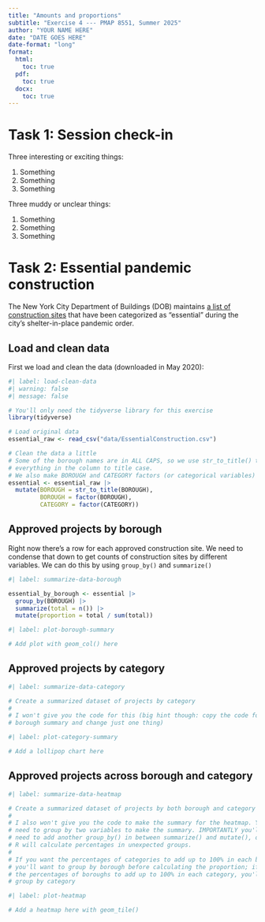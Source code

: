 ```yaml
---
title: "Amounts and proportions"
subtitle: "Exercise 4 --- PMAP 8551, Summer 2025"
author: "YOUR NAME HERE"
date: "DATE GOES HERE"
date-format: "long"
format:
  html:
    toc: true
  pdf:
    toc: true
  docx:
    toc: true
---
```


# Task 1: Session check-in

Three interesting or exciting things:

1. Something
2. Something
3. Something

Three muddy or unclear things:

1. Something
2. Something
3. Something


# Task 2: Essential pandemic construction

The New York City Department of Buildings (DOB) maintains [a list of construction sites](https://www1.nyc.gov/assets/buildings/html/essential-active-construction.html) that have been categorized as "essential" during the city's shelter-in-place pandemic order.

## Load and clean data

First we load and clean the data (downloaded in May 2020):

```r
#| label: load-clean-data
#| warning: false
#| message: false

# You'll only need the tidyverse library for this exercise
library(tidyverse)

# Load original data
essential_raw <- read_csv("data/EssentialConstruction.csv")

# Clean the data a little
# Some of the borough names are in ALL CAPS, so we use str_to_title() to convert
# everything in the column to title case.
# We also make BOROUGH and CATEGORY factors (or categorical variables)
essential <- essential_raw |> 
  mutate(BOROUGH = str_to_title(BOROUGH),
         BOROUGH = factor(BOROUGH),
         CATEGORY = factor(CATEGORY))
```

## Approved projects by borough

Right now there's a row for each approved construction site. We need to condense that down to get counts of construction sites by different variables. We can do this by using `group_by()` and `summarize()`

```r
#| label: summarize-data-borough

essential_by_borough <- essential |>
  group_by(BOROUGH) |>
  summarize(total = n()) |>
  mutate(proportion = total / sum(total))
```

```r
#| label: plot-borough-summary

# Add plot with geom_col() here
```


## Approved projects by category

```r
#| label: summarize-data-category

# Create a summarized dataset of projects by category
#
# I won't give you the code for this (big hint though: copy the code for the
# borough summary and change just one thing)
```

```r
#| label: plot-category-summary

# Add a lollipop chart here
```


## Approved projects across borough and category

```r
#| label: summarize-data-heatmap

# Create a summarized dataset of projects by both borough and category
#
# I also won't give you the code to make the summary for the heatmap. You'll
# need to group by two variables to make the summary. IMPORTANTLY you'll also
# need to add another group_by() in between summarize() and mutate(), otherwise,
# R will calculate percentages in unexpected groups.
#
# If you want the percentages of categories to add up to 100% in each borough,
# you'll want to group by borough before calculating the proportion; if you want
# the percentages of boroughs to add up to 100% in each category, you'll want to
# group by category
```

```r
#| label: plot-heatmap

# Add a heatmap here with geom_tile()
```
